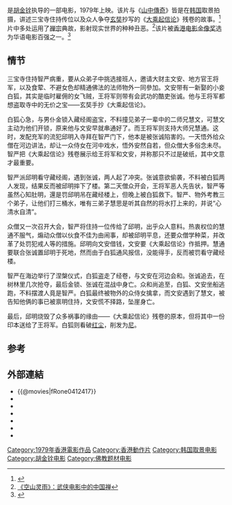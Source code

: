 {{Infobox Film
| name           = 空山灵雨
| original_name  = ''{{lang|en|Raining in the Mountain}}''
| image          = Raining in the Mountain DVD cover.jpg
| image_size     = 
| caption        = 電影DVD封面
| director       = [[胡金铨|胡金铨]]
| producer       = 罗开聪、钟玲
| producer_2     = 韓甲振
| writer         = 胡金铨
| narrator       = 
| starring       = [[徐枫|徐枫]] <br> [[孙越_(演员)|孙越]] <br> [[佟林|佟林]] <br> [[田豐_(演員)|田丰]]<br> [[陈慧楼|陈慧楼]] 
| music          = [[吴大江|吴大江]] 
| cinematography = [[陈俊杰|陈俊杰]]
| editing        = 胡金铨、萧南
| distributor    = [[罗胡联制有限公司|罗胡联制有限公司]]
| released       = {{BHKG}}：{{film date|1979|7|11}}<br>{{FRA}}：{{start date|1987|8|19}}
| runtime        = 120分钟
| country        = {{英屬香港電影}}
| language       = 華語
| budget         = 
| gross          = HK $1,293,494.20
| preceded_by    = 
| followed_by    = 
| website        = 
| amg_id         = 1:161051
| imdb_id        = tt0192213
}}
{{engname|《空山灵雨》|''Raining in the Mountain''}}是[[胡金铨|胡金铨]]执导的一部电影，1979年上映。该片与《[[山中傳奇|山中傳奇]]》皆是在[[韩国|韩国]]取景拍摄，讲述三宝寺住持传位以及众人争夺[[玄奘|玄奘]]抄写的《[[大乘起信论|大乘起信论]]》残卷的故事。<ref>{{Cite web |url=http://stars.udn.com/star/StarsContent/Content21374/list07.html#TOP |title=《空山灵雨》 |access-date=2010-09-01 |archive-date=2009-06-06 |archive-url=https://web.archive.org/web/20090606170048/http://stars.udn.com/star/StarsContent/Content21374/list07.html#TOP |dead-url=no }}</ref>片中多处运用了[[禅宗|禅宗]]典故，影射现实世界的种种丑恶。<ref>[http://www.fengyulou.com/viewnews-2680.html 《空山灵雨》：武侠电影中的中国禅]{{dead link|date=2018年4月 |bot=InternetArchiveBot |fix-attempted=yes }}</ref>该片被[[香港电影金像奖|香港电影金像奖]]选为华语电影百强之一。<ref>{{Cite web |url=http://www.hkfaa.com/news/100films.html |title=香港金像奖最佳华语片百部 |accessdate=2010-09-01 |archive-date=2019-10-22 |archive-url=https://web.archive.org/web/20191022211054/http://www.hkfaa.com/news/100films.html |dead-url=no }}</ref>

==情节==
三宝寺住持智严病重，要从众弟子中挑选接班人，邀请大财主文安、地方官王将军，以及食荤、不避女色却精通佛法的法师物外一同參加。文安带有一新娶的小妾白狐，其实是临时雇佣的女飞贼，王将军则带有会武功的酷吏张诚。他与王将军都想盗取寺中的无价之宝——玄奘手抄《大乘起信论》。

白狐心急，与男仆金锁入藏经阁盗宝，不料撞见弟子一辈中的二师兄慧文，可慧文主动为他们开锁，原来他与文安早就串通好了。而王将军则支持大师兄慧通。这时，发配充军的流犯邱明入寺拜在智严门下，他本是被张诚陷害的。一天悟外给众僧在河边讲法，却让一众侍女在河中戏水，悟外安然自若，但众僧大多俗念未尽。智严把《大乘起信论》残卷展示给王将军和文安，并称那只不过是破纸，其中文意才最重要。

智严派邱明看守藏经阁，遇到张诚，两人起了冲突。张诚意欲偷袭，不料被白狐两人发现，结果反而被邱明摔下了楼。第二天僧众开会，王将军恶人先告状，智严等虽然心知肚明，還是罚邱明吊在藏经楼上，但晚上被白狐救下。智严、物外考教三个弟子，让他们打三桶水，唯有三弟子慧思是听其自然的将水打上来的，并说“心清水自清”。

众僧又一次召开大会，智严将住持一位传给了邱明，出乎众人意料。热衷权位的慧通不服气，煽动众僧以伙食不佳为由闹事，却被邱明平息，还要众僧学种菜，并改革了处罚犯戒人等的措施。邱明向文安借钱，文安要《大乘起信论》作抵押。慧通要联合张诚置邱明于死地，然而由于白狐通风报信，没能得手，反而被罚看守藏经楼。

智严在海边举行了涅槃仪式，白狐盗走了经卷，与文安在河边会和。张诚追去，在树林里几次抢夺，最后金锁、张诚在混战中身亡。众和尚追至，白狐、文安坐船逃跑，不料摆渡人竟是智严。白狐最终被物外的众侍女擒拿，而文安遇到了慧文，被告知他俩的事已被禀明住持，文安慌不择路，坠崖身亡。

最后，邱明烧毁了众多祸事的缘由——《大乘起信论》残卷的原本，但将其中一份印本送给了王将军。白狐则看破[[世間|红尘]]，削发为[[比丘尼|尼]]。

==参考==
{{reflist}}

==外部連結==
*{{@movies|fRone0412417}}
*{{hkmdb title|6003}}
*{{douban}}
*{{Mtime|22237}}
*{{Amg movie|161051}}
*{{rotten-tomatoes|kong-shan-ling-yu-raining-in-the-mountain}}
*{{imdb title|0192213}}

{{胡金銓}}
{{最佳華語電影一百部}}
{{百部不可不看的香港電影}}
[[Category:1979年香港電影作品|Category:1979年香港電影作品]]
[[Category:香港動作片|Category:香港動作片]]
[[Category:韩国取景电影|Category:韩国取景电影]]
[[Category:胡金铨电影|Category:胡金铨电影]]
[[Category:佛教题材电影|Category:佛教题材电影]]